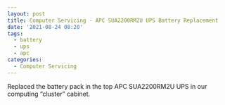 ```yaml
---
layout: post
title: Computer Servicing - APC SUA2200RM2U UPS Battery Replacement
date: '2021-08-24 08:20'
tags: 
  - battery
  - ups
  - apc
categories: 
  - Computer Servicing
---
```

Replaced the battery pack in the top APC SUA2200RM2U UPS in our computing "cluster" cabinet.
